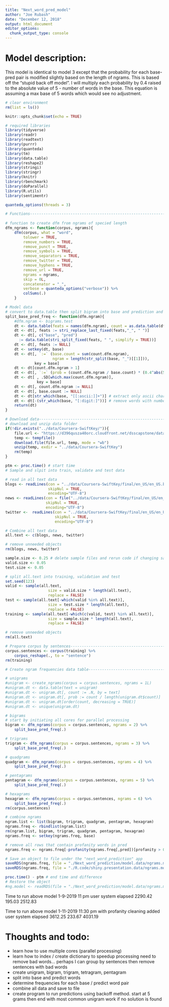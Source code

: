 ```yaml
---
title: "Next_word_pred_model"
author: "Joe Rubash"
date: "December 12, 2018"
output: html_document
editor_options: 
  chunk_output_type: console
---
```



# Model description:
This model is identical to model 3 except that the probability for each base-pred pair is modified slightly based on the length of ngrams. This is based off the "stupid back off model". I will multiply each probability by 0.4 raised to the absolute value of 5 - number of words in the base. This equation is assuming a max base of 5 words which would see no adjustment.

```r
# clear environment
rm(list = ls())

knitr::opts_chunk$set(echo = TRUE)

# required libraries
library(tidyverse)
library(readr)
library(readtext)
library(purrr)
library(quanteda)
library(tm)
library(data.table)
library(reshape2)
library(stringi)
library(stringr)
library(knitr)
library(rbenchmark)
library(doParallel)
library(R.utils)
library(sentimentr)

quanteda_options(threads = 3)

# Functions---------------------------------------------------------------------
  
# function to create dfm from ngrams of specied length
dfm_ngrams <- function(corpus, ngrams){
    dfm(corpus, what = "word",
        tolower = TRUE,
        remove_numbers = TRUE,
        remove_punct = TRUE,
        remove_symbols = TRUE,
        remove_separators = TRUE,
        remove_twitter = TRUE, 
        remove_hyphens = TRUE,
        remove_url = TRUE,
        ngrams = ngrams,
        skip = 0L,
        concatenator = "_",
        verbose = quanteda_options("verbose")) %>% 
        colSums(.)
    }

# Model data
# convert to data.table then split bigram into base and prediction and calc probabilities
split_base_pred_freq <- function(dfm.ngram){
    #dfm.ngram <- bigrams.test
    dt <- data.table(feats = names(dfm.ngram), count = as.data.table(dfm.ngram))
    dt <- dt[, feats := stri_replace_last_fixed(feats,"_", " ")]
    dt <- dt[, c("base", "pred") 
      := data.table(stri_split_fixed(feats, " ", simplify = TRUE))]
    dt <- dt[, feats := NULL]
    dt <- setkey(dt, base)
    dt <- dt[, `:=` (base.count = sum(count.dfm.ngram),
                     ngram = length(str_split(base, "_")[[1]])),
             key = base]
    dt <- dt[count.dfm.ngram > 1]
    dt <- dt[, `:=` (prob = (count.dfm.ngram / base.count) * (0.4^abs(5-ngram)))]
    dt <- dt[ , .SD[which.max(count.dfm.ngram)],
              key = base]
    dt <- dt[, count.dfm.ngram := NULL]
    dt <- dt[, base.count := NULL]
    dt <- dt[str_which(base, "[[:ascii:]]+")] # extract only ascii characters
    dt <- dt[-(str_which(base, "[:digit:]"))] # remove words with numbers
    return(dt)
}

# Download data-----------------------------------------------------------------
# download and unzip data folder
if(!dir.exists("../data/Coursera-SwiftKey/")){
    file.url <- "https://d396qusza40orc.cloudfront.net/dsscapstone/dataset/Coursera-SwiftKey.zip"
    temp <- tempfile()
    download.file(file.url, temp, mode = "wb")
    unzip(temp, exdir = "../data/Coursera-SwiftKey")
    rm(temp)
}

ptm <- proc.time() # start time
# Sample and slpit into train, validate and test data

# read in all text data
blogs <- readLines(con = "../data/Coursera-SwiftKey/final/en_US/en_US.blogs.txt",
                   skipNul = TRUE,
                   encoding="UTF-8")
news <- readLines(con = file("../data/Coursera-SwiftKey/final/en_US/en_US.news.txt", "rb"),
                  skipNul = TRUE,
                  encoding="UTF-8")
twitter <-  readLines(con = "../data/Coursera-SwiftKey/final/en_US/en_US.twitter.txt",
                      skipNul = TRUE,
                      encoding="UTF-8")

# Combine all text data
all.text <- c(blogs, news, twitter) 

# remove unneeded objects
rm(blogs, news, twitter)

sample.size <- 0.25 # delete sample files and rerun code if changing sample size
valid.size <- 0.05
test.size <- 0.05

# split all.text into training, validation and test
set.seed(123)
valid <- sample(all.text,
                   size = valid.size * length(all.text),
                   replace = FALSE)
test <- sample(all.text[-which(valid %in% all.text)],
                   size = test.size * length(all.text),
                   replace = FALSE) 
training <- sample(all.text[-which(c(valid, test) %in% all.text)],
                   size = sample.size * length(all.text),
                   replace = FALSE) 

# remove unneeded objects
rm(all.text)

# Prepare corpus by sentences---------------------------------------------------
corpus.sentences <- corpus(training) %>%
    corpus_reshape(., to = "sentence") 
rm(training)

# Create ngram frequencies data table-------------------------------------------

# unigrams
#unigram <- create_ngrams(corpus = corpus.sentences, ngrams = 1L)
#unigram.dt <- data.table(text = unigram)
#unigram.dt <- unigram.dt[, count := .N, by = text]
#unigram.dt <- unigram.dt[, prob := count / length(unigram.dt$count)]
#unigram.dt <- unigram.dt[order(count, decreasing = TRUE)]
#unigram.dt <- unique(unigram.dt)

# bigrams
# start by initiating all cores for parallel processing
bigram <- dfm_ngrams(corpus = corpus.sentences, ngrams = 2) %>%
    split_base_pred_freq(.)

# trigrams
trigram <- dfm_ngrams(corpus = corpus.sentences, ngrams = 3) %>%
    split_base_pred_freq(.)

# quadgrams
quadgram <- dfm_ngrams(corpus = corpus.sentences, ngrams = 4) %>%
    split_base_pred_freq(.)

# pentagrams
pentagram <- dfm_ngrams(corpus = corpus.sentences, ngrams = 5) %>%
    split_base_pred_freq(.)

# hexagrams
hexagram <- dfm_ngrams(corpus = corpus.sentences, ngrams = 6) %>%
    split_base_pred_freq(.)
rm(corpus.sentences)

# combine ngrams
ngram.list <- list(bigram, trigram, quadgram, pentagram, hexagram)
ngrams.freq <- rbindlist(ngram.list)
rm(ngram.list, bigram, trigram, quadgram, pentagram, hexagram)
ngrams.freq <- setkey(ngrams.freq, base)

# remove all rows that contain profanity words in pred
ngrams.freq <- ngrams.freq[-profanity(ngrams.freq[,pred])[profanity > 0, element_id],]

# Save an object to file under the "next_word_prediction" app
saveRDS(ngrams.freq, file = "./Next_word_prediction/model.data/ngrams.mod.4.clean.rds")
saveRDS(ngrams.freq, file = "./R.code/shiny.presentation.data/ngrams.mod.4.clean.rds")

proc.time() - ptm # end time and difference
# Restore the object
#ng.model <- readRDS(file = "./Next_word_prediction/model.data/ngrams.mod.4.rds")

```
Time to run above model 1-9-2019 11 pm
  user  system elapsed 
2290.42  195.03 2512.83 

Time to run above model 1-11-2019 11:30 pm
with profanity cleaning added
  user  system elapsed 
3612.25  233.67 4031.19 


# Thoughts and todo:
- learn how to use multiple cores (parallel processing)
- learn how to index / create dictionary to speedup processing
need to remove bad words... perhaps I can group by sentences then remove sentences with bad words
- create unigram, bigram, trigram, tetragram, pentagram
- split into base and predict words
- determine frequencies for each base / predict word pair
- combine all data and save to file
- create program to run predictions using backoff method. start at 5 grams then end with most common unigram work if no solution is found



